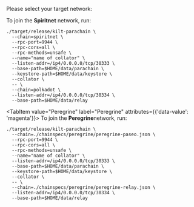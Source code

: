 
Please select your target network:

<div className="nested-tab">
  <Tabs
    groupId="exec-network"
    defaultValue="Spiritnet"
  >
  <TabItem value="Spiritnet" label="Spiritnet" attributes={{'data-value': 'magenta'}}>
  To join the <strong>Spiritnet</strong> network, run:

  ```bash=
  ./target/release/kilt-parachain \
    --chain=spiritnet \
    --rpc-port=9944 \
    --rpc-cors=all \
    --rpc-methods=unsafe \
    --name="name of collator" \
    --listen-addr=/ip4/0.0.0.0/tcp/30333 \
    --base-path=$HOME/data/parachain \
    --keystore-path=$HOME/data/keystore \
    --collator \
    -- \
    --chain=polkadot \
    --listen-addr=/ip4/0.0.0.0/tcp/30334 \
    --base-path=$HOME/data/relay
  ```
  </TabItem>

  <TabItem value="Peregrine" label="Peregrine" attributes={{'data-value': 'magenta'}}>
  To join the <strong>Peregrine</strong>network, run:

  ```bash=
  ./target/release/kilt-parachain \
    --chain=./chainspecs/peregrine/peregrine-paseo.json \
    --rpc-port=9944 \
    --rpc-cors=all \
    --rpc-methods=unsafe \
    --name="name of collator" \
    --listen-addr=/ip4/0.0.0.0/tcp/30333 \
    --base-path=$HOME/data/parachain \
    --keystore-path=$HOME/data/keystore \
    --collator \
    -- \
    --chain=./chainspecs/peregrine/peregrine-relay.json \
    --listen-addr=/ip4/0.0.0.0/tcp/30334 \
    --base-path=$HOME/data/relay
  ```

  </TabItem>
  </Tabs>
</div>
